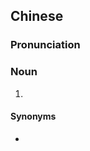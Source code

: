 {{also|潮剧}}
==Chinese==
{{zh-forms|s=潮剧}}
{{wikipedia|lang=zh}}

===Pronunciation===
{{zh-pron
|m=cháojù
|c=ciu4 kek6
|mn-t=diê5 giah8/dio5 giah8
|mn-t_note=diê5 giah8 - Chaozhou; dio5 giah8 - Shantou
|cat=n
}}

===Noun===
{{zh-noun}}

# {{w|Teochew opera}}

====Synonyms====
* {{zh-l|潮州戲}}

{{zh-cat|Music}}
{{zh-cat|Opera}}